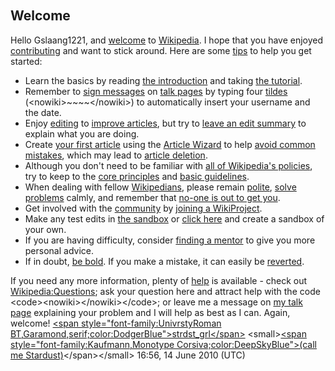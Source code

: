 <article id="27710337" title=User talk:Gslaang1221>
	<talkpage id="27710337" title="User talk:Gslaang1221">
==Welcome==
Hello Gslaang1221, and [[Wikipedia:Welcoming committee/Welcome to Wikipedia|welcome]] to [[Wikipedia]]. I hope that you have enjoyed [[Wikipedia:Contributing to Wikipedia|contributing]] and want to stick around. Here are some [[Wikipedia:Tips|tips]] to help you get started:
*Learn the basics by reading [[Wikipedia:Introduction|the introduction]] and taking [[Wikipedia:Tutorial|the tutorial]].
*Remember to [[Wikipedia:Signatures|sign messages]] on [[Help:Talk page|talk pages]] by typing four [[tildes]] (&lt;nowiki&gt;~~~~&lt;/nowiki&gt;) to automatically insert your username and the date.
*Enjoy [[Wikipedia:How to edit a page|editing]] to [[Wikipedia:Article development#How to develop an article|improve articles]], but try to [[Help:Edit summary|leave an edit summary]] to explain what you are doing.
*Create [[Wikipedia:Your first article|your first article]] using the [[Wikipedia:Article wizard|Article Wizard]] to help [[Wikipedia:Avoiding common mistakes|avoid common mistakes]], which may lead to [[Wikipedia:Deletion policy|article deletion]].
*Although you don't need to be familiar with [[Wikipedia:List of policies and guidelines|all of Wikipedia's policies]], try to keep to the [[Wikipedia:Five pillars|core principles]] and [[Wikipedia:Simplified ruleset|basic guidelines]].
*When dealing with fellow [[Wikipedia:Wikipedians|Wikipedians]], please remain [[Wikipedia:Civility|polite]], [[Wikipedia:Dispute resolution|solve problems]] calmly, and remember that [[Wikipedia:Assume good faith|no-one is out to get you]].
*Get involved with the [[Wikipedia:Community Portal|community]] by [[Wikipedia:WikiProject|joining a WikiProject]].
*Make any test edits in [[Wikipedia:Sandbox|the sandbox]] or [[User:Gslaang1221/sandbox 1|click here]] and create a sandbox of your own.
*If you are having difficulty, consider [[Wikipedia:Adopt-a-User|finding a mentor]] to give you more personal advice.
*If in doubt, [[Wikipedia:Be bold|be bold]]. If you make a mistake, it can easily be [[Wikipedia:Reverting|reverted]].
If you need any more information, plenty of [[Help:Contents|help]] is available - check out [[Wikipedia:Questions]]; ask your question here and attract help with the code &lt;code&gt;&lt;nowiki&gt;{{helpme}}&lt;/nowiki&gt;&lt;/code&gt;; or leave me a message on [[User talk:Strdst grl|my talk page]] explaining your problem and I will help as best as I can. Again, welcome! [[User:Strdst_grl|&lt;span style=&quot;font-family:UnivrstyRoman BT,Garamond,serif;color:DodgerBlue&quot;&gt;strdst_grl&lt;/span&gt;]] &lt;small&gt;[[User talk:Strdst_grl|&lt;span style=&quot;font-family:Kaufmann,Monotype Corsiva;color:DeepSkyBlue&quot;&gt;(call me Stardust)]]&lt;/span&gt;&lt;/small&gt; 16:56, 14 June 2010 (UTC)
	</talkpage>
</article>
